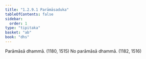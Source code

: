 ```yaml
---
title: "1.2.9.1 Parāmāsaduka"
tableOfContents: false
sidebar:
  order: 1
type: "tipitaka"
basket: "ab"
book: "dhs"
---
```



<DynamicBreadcrumb />

<Division number="72" book="dhs">

<Paragraph number="175" book="dhs">
Parāmāsā dhammā. (<Emphasis>1180, 1515</Emphasis>)
</Paragraph>

<Paragraph number="176" book="dhs">
No parāmāsā dhammā. (<Emphasis>1182, 1516</Emphasis>)
</Paragraph>
</Division>